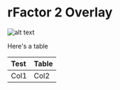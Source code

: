 # rFactor 2 Overlay

![alt text](/static/rf2.jpeg "Logo Title Text 1")

Here's a table

| Test | Table |
| :--- | :---- |
| Col1 | Col2  |
